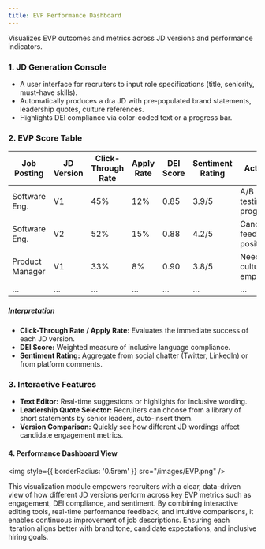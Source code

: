 ```yaml
---
title: EVP Performance Dashboard 
---
```


Visualizes EVP outcomes and metrics across JD versions and performance indicators.

### **1.  JD Generation Console**
- A user interface for recruiters to input role specifications (title, seniority, must-have skills).
- Automatically produces a dra JD with pre-populated brand statements, leadership quotes, culture references.
- Highlights DEI compliance via color-coded text or a progress bar.

### **2.  EVP Score Table** 
> 
| Job Posting     | JD Version | Click-Through Rate | Apply Rate | DEI Score | Sentiment Rating | Actions                    |
|------------------|------------|---------------------|-------------|------------|-------------------|-----------------------------|
| Software Eng.   | V1         | 45%                 | 12%        | 0.85      | 3.9/5             | A/B testing in progress     |
| Software Eng.   | V2         | 52%                 | 15%        | 0.88      | 4.2/5             | Candidate feedback positive |
| Product Manager | V1         | 33%                 | 8%         | 0.90      | 3.8/5             | Needs cultural emphasis     |
| …               | …          | …                   | …          | …         | …                 | …                           |

##### **Interpretation**
 - **Click-Through Rate / Apply Rate:** Evaluates the immediate success of each JD version.
 - **DEI Score:** Weighted measure of inclusive language compliance.
 - **Sentiment Rating:** Aggregate from social chatter (Twitter, LinkedIn) or from platform comments.

### **3.  Interactive Features**
 - **Text Editor:** Real-time suggestions or highlights for inclusive wording.
 - **Leadership Quote Selector:** Recruiters can choose from a library of short statements by senior leaders, auto-insert them.
 - **Version Comparison:** Quickly see how different JD wordings affect candidate engagement metrics.

#### **4.  Performance Dashboard View**
<img
  style={{ borderRadius: '0.5rem' }}
  src="/images/EVP.png"
/>

This visualization module empowers recruiters with a clear, data-driven view of how different JD versions perform across key EVP metrics such as engagement, DEI compliance, and sentiment. By combining interactive editing tools, real-time performance feedback, and intuitive comparisons, it enables continuous improvement of job descriptions. Ensuring each iteration aligns better with brand tone, candidate expectations, and inclusive hiring goals.